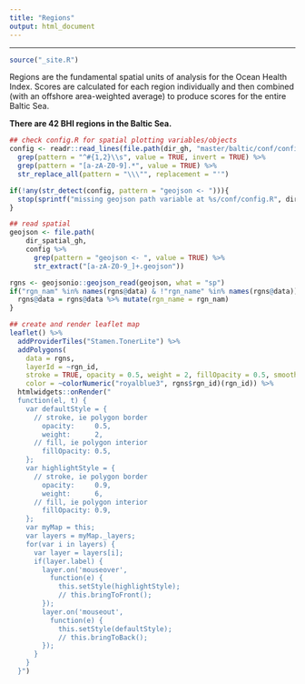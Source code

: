 ```yaml
---
title: "Regions"
output: html_document
---
```


---

```r
source("_site.R")
```

Regions are the fundamental spatial units of analysis for the Ocean Health Index. Scores are calculated for each region individually and then combined (with an offshore area-weighted average) to produce scores for the entire Baltic Sea.  

**There are 42 BHI regions in the Baltic Sea.**

```r

## check config.R for spatial plotting variables/objects
config <- readr::read_lines(file.path(dir_gh, "master/baltic/conf/config.R")) %>% 
  grep(pattern = "^#{1,2}\\s", value = TRUE, invert = TRUE) %>% 
  grep(pattern = "[a-zA-Z0-9].*", value = TRUE) %>% 
  str_replace_all(pattern = "\\\"", replacement = "'")

if(!any(str_detect(config, pattern = "geojson <- "))){
  stop(sprintf("missing geojson path variable at %s/conf/config.R", dir_scenario_gh))
}

## read spatial
geojson <- file.path(
    dir_spatial_gh, 
    config %>% 
      grep(pattern = "geojson <- ", value = TRUE) %>% 
      str_extract("[a-zA-Z0-9_]+.geojson"))

rgns <- geojsonio::geojson_read(geojson, what = "sp")
if("rgn_nam" %in% names(rgns@data) & !"rgn_name" %in% names(rgns@data)){
  rgns@data = rgns@data %>% mutate(rgn_name = rgn_nam)
}
```


```r
## create and render leaflet map
leaflet() %>%
  addProviderTiles("Stamen.TonerLite") %>%
  addPolygons(
    data = rgns, 
    layerId = ~rgn_id,
    stroke = TRUE, opacity = 0.5, weight = 2, fillOpacity = 0.5, smoothFactor = 0.5,
    color = ~colorNumeric("royalblue3", rgns$rgn_id)(rgn_id)) %>%
  htmlwidgets::onRender("
  function(el, t) {
    var defaultStyle = {
      // stroke, ie polygon border
        opacity:     0.5,
        weight:      2,
      // fill, ie polygon interior
        fillOpacity: 0.5,
    };
    var highlightStyle = {
      // stroke, ie polygon border
        opacity:     0.9,
        weight:      6,
      // fill, ie polygon interior
        fillOpacity: 0.9,
    };
    var myMap = this;
    var layers = myMap._layers;
    for(var i in layers) {
      var layer = layers[i];
      if(layer.label) {
        layer.on('mouseover',
          function(e) {
            this.setStyle(highlightStyle);
            // this.bringToFront();
        });
        layer.on('mouseout',
          function(e) {
            this.setStyle(defaultStyle);
            // this.bringToBack();
        });
      }
    }
  }")
```

